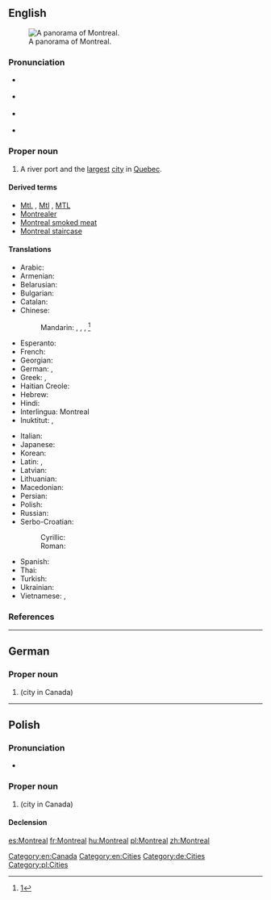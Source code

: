 {{also|Montréal}}
==English==
{{wikipedia}}
[[Image:Montreal Twilight Panorama 2006.jpg|thumb|right|A panorama of Montreal.]]

===Pronunciation===
* {{a|UK}} {{IPA|/ˌmɒntɹiˈɔːl/|lang=en}}
* {{a|US}} {{IPA|/ˌmɑntɹiˈɔl/|lang=en}}
* {{a|CA}} {{IPA|/ˌmʌntɹiːˈɒl/|lang=en}}
* {{audio|Montreal-English-pronunciation.oga|Audio (Canada)}}

===Proper noun===
{{en-proper noun}}

# A river port and the [[largest]] [[city]] in [[Quebec]].

====Derived terms====
* [[Mtl.]] , [[Mtl]] , [[MTL]] {{gloss|abbreviation}}
* [[Montrealer]]
* [[Montreal smoked meat]]
* [[Montreal staircase]]

====Translations====
{{trans-top|a city in Quebec}}
* Arabic: {{t-|ar|مونتريال|m|tr=muntriyaal}}
* Armenian: {{t-|hy|Մոնրեալ|tr=Monreal}}
* Belarusian: {{t-|be|Манрэаль|m|tr=Manreál’}}
* Bulgarian: {{t-|bg|Монреал|m|tr=Monreál}}
* Catalan: {{t-|ca|Mont-real|m}}
* Chinese:
*: Mandarin: {{t|cmn|蒙特利爾|sc=Hani}}, {{t|cmn|蒙特利尔|tr=Méngtèlì'ěr|sc=Hani}}, {{t|cmn|满地河|tr=Mǎndìhé|sc=Hani}}, {{qualifier|familiar}} {{t|cmn|蒙城|tr=Méngchéng|sc=Hani}}<ref>[http://www.sinoquebec.com/bbs/forumdisplay.php?f=11]</ref>
* Esperanto: {{t-|eo|Montrealo}}
* French: {{t+|fr|Montréal|m}}
* Georgian: {{t-|ka|მონრეალი|tr=monreali|sc=Geor}}
* German: {{t-|de|Montreal|n}}, {{t+|de|Montréal|n}}
* Greek: {{t+|el|Μόντρεαλ|tr=Móndreal}}, {{t-|el|Μονρεάλη|tr=Monreáli}}
* Haitian Creole: {{tø|ht|Monreyal}}
* Hebrew: {{t-|he|מונטריאול}}
* Hindi: {{t-|hi|मॉन्ट्रियल|tr=monṭriyal}}
* Interlingua: Montreal
* Inuktitut: {{t|iu|Manrial|tr=ᒧᕆᐊᓪ|sc=Cans}}, {{t|iu|ᒧᕆᑐᐋᓪ|tr=Munturiaal|sc=Cans}}
{{trans-mid}}
* Italian: {{t-|it|Montreale|f}}
* Japanese: {{t-|ja|モントリオール|tr=Montoriōru}}
* Korean: {{t+|ko|몬트리올|tr=Monteuriol|sc=Hang}}
* Latin: {{t-|la|Mons Regius|m|alt=Mons Rēgius}}, {{t-|la|Mons Regalis|m|alt=Mōns Rēgālis}}
* Latvian: {{t-|lv|Monreāla}}
* Lithuanian: {{t-|lt|Monrealis}}
* Macedonian: {{t-|mk|Монтреал|m|tr=Montreál}}
* Persian: {{t-|fa|مونترال}}
* Polish: {{t+|pl|Montreal|m}}
* Russian: {{t-|ru|Монреаль|m|tr=Monreál’}}
* Serbo-Croatian:
*: Cyrillic: {{t-|sh|Монтреал|m|sc=Cyrl}}
*: Roman: {{t-|sh|Montreal|m}}
* Spanish: {{t+|es|Montreal|m}}
* Thai: {{t-|th|มอนทรีออล|tr=mornátreeon}}
* Turkish: {{t-|tr|Montreal}}
* Ukrainian: {{t-|uk|Монреаль|m|tr=Monreál’}}
* Vietnamese: {{t-|vi|Môn re an}}, {{t-|vi|Montréal}}
{{trans-bottom}}

===References===
<references/>

[[Category:en:Canada]]
[[Category:en:Cities]]

----

==German==
{{wikipedia|lang=de}}

===Proper noun===
{{head|de|proper noun|g=n|genitive|Montreals}}

# {{l|en|Montreal}} (city in Canada)

[[Category:de:Cities]]

----

==Polish==
{{wikipedia|lang=pl}}

===Pronunciation===
* {{audio|Pl-Montreal.ogg|Audio (Poland)}}

===Proper noun===
{{head|pl|proper noun|g=m}}

# {{l|en|Montreal}} (city in Canada)

====Declension====
{{pl-decl-noun-sing|Montreal|Montrealu|Montrealowi|Montreal|Montrealem|Montrealu|Montrealu}}

[[Category:pl:Cities]]

[[es:Montreal]]
[[fr:Montreal]]
[[hu:Montreal]]
[[pl:Montreal]]
[[zh:Montreal]]